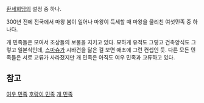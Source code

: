 [[환세희담]]의 설정 중 하나.

300년 전에 전국에서 마왕 붐이 일어나 마왕이 득세할 때 마왕을 물리친 여섯민족 중 하나다.

개 민족들은 모여서 조상들의 보물을 지키고 있다. 묘하게 유적도 그렇고 건축양식도 그렇고 일본식인데, [[스마슈]]가 시바견을 닮은 걸 보면 애초에 그런 컨셉인 듯. 다른 모든 민족들은 서로 교류가 사라졌지만 개 민족은 아직도 여우 민족과 교류하고 있다.

== 참고 ==
[[여우 민족]]
[[호랑이 민족]]
[[개 민족]]
